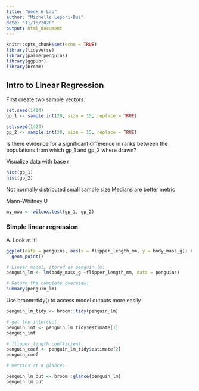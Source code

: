 ```yaml
---
title: "Week 6 Lab"
author: "Michelle Lepori-Bui"
date: "11/16/2020"
output: html_document
---
```


```r
knitr::opts_chunk$set(echo = TRUE)
library(tidyverse)
library(palmerpenguins)
library(ggpubr)
library(broom)
```

## Intro to Linear Regression

First create two sample vectors.

```r
set.seed(1414)
gp_1 <- sample.int(20, size = 15, replace = TRUE)

set.seed(1424)
gp_2 <- sample.int(30, size = 15, replace = TRUE)

```

Is there evidence for a significant difference in ranks between the populations from which gp_1 and gp_2 where drawn?

Visualize data with base r 

```r
hist(gp_1)
hist(gp_2)
```

Not normally distributed
small sample size
Medians are better metric 

Mann-Whitney U

```r
my_mwu <- wilcox.test(gp_1, gp_2)
```

### Simple linear regression

A. Look at it!

```r
ggplot(data = penguins, aes(x = flipper_length_mm, y = body_mass_g)) +
  geom_point()
```


```r
# Linear model, stored as penguin_lm:
penguin_lm <- lm(body_mass_g ~flipper_length_mm, data = penguins)

# Return the complete overview:
summary(penguin_lm)
```



Use broom::tidy() to access model outputs more easily

```r
penguin_lm_tidy <- broom::tidy(penguin_lm)

# get the intercept:
penguin_int <- penguin_lm_tidy$estimate[1]
penguin_int
```

```r
# flipper_length coefficient:
penguin_coef <- penguin_lm_tidy$estimate[2]
penguin_coef
```

```r
# metrics at a glance:

penguin_lm_out <- broom::glance(penguin_lm)
penguin_lm_out


```























